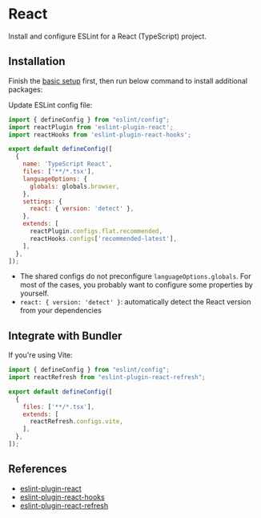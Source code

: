 
# React

Install and configure ESLint for a React (TypeScript) project.


## Installation

Finish the [basic setup](../installation.mdx#basic-setup) first, then run below command to install additional packages:

<PackageManagerTabs command="install --save-dev eslint-plugin-react eslint-plugin-react-hooks globals" />

Update ESLint config file:

```js title="eslint.config.js" {2,3,10,16,17}
import { defineConfig } from "eslint/config";
import reactPlugin from 'eslint-plugin-react';
import reactHooks from 'eslint-plugin-react-hooks';

export default defineConfig([
  {
    name: 'TypeScript React',
    files: ['**/*.tsx'],
    languageOptions: {
      globals: globals.browser,
    },
    settings: {
      react: { version: 'detect' },
    },
    extends: [
      reactPlugin.configs.flat.recommended,
      reactHooks.configs['recommended-latest'],
    ],
  },
]);
```
- The shared configs do not preconfigure `languageOptions.globals`. For most of the cases, you probably want to configure some properties by yourself.
- `react: { version: 'detect' }`: automatically detect the React version from your dependencies


## Integrate with Bundler

<PackageManagerTabs command="install --save-dev eslint-plugin-react-refresh" />

If you're using Vite:

```js title="eslint.config.js" {2,8}
import { defineConfig } from "eslint/config";
import reactRefresh from "eslint-plugin-react-refresh";

export default defineConfig([
  {
    files: ['**/*.tsx'],
    extends: [
      reactRefresh.configs.vite,
    ],
  },
]);
```

## References

- [eslint-plugin-react](https://github.com/jsx-eslint/eslint-plugin-react?tab=readme-ov-file#configuration-new-eslintconfigjs)
- [eslint-plugin-react-hooks](https://www.npmjs.com/package/eslint-plugin-react-hooks)
- [eslint-plugin-react-refresh](https://www.npmjs.com/package/eslint-plugin-react-refresh)